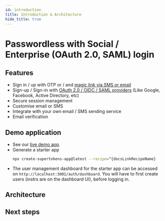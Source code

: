 ```yaml
---
id: introduction
title: Introduction & Architecture
hide_title: true
---
```


# Passwordless with Social / Enterprise (OAuth 2.0, SAML) login

## Features

- Sign in / up with OTP or / and [magic link via SMS or email](https://supertokens.com/features/email-magic-links) <br/>
- Sign-up / Sign-in with [OAuth 2.0 / OIDC / SAML providers](https://supertokens.com/features/single-sign-on) (Like Google, Facebook, Active Directory, etc) <br/>
- Secure session management <br/>
- Customise email or SMS <br/>
- Integrate with your own email / SMS sending service <br/>
- Email verification <br/>

<!-- COPY SECTION -->
<!-- ./thirdpartyemailpassword/introduction.mdx -->
<!-- 1 -->

## Demo application

- See our [live demo app](https://^{docsLinkRecipeName}.demo.supertokens.com/).
- Generate a starter app
    ```bash
    npx create-supertokens-app@latest --recipe=^{docsLinkRecipeName}
    ```
- The user management dashboard for the starter app can be accessed on `http://localhost:3001/auth/dashboard`. You will have to first create users (instrs are on the dashboard UI), before logging in.

## Architecture


<Architecture />

## Next steps


<NextSteps />

<!-- END COPY SECTION -->